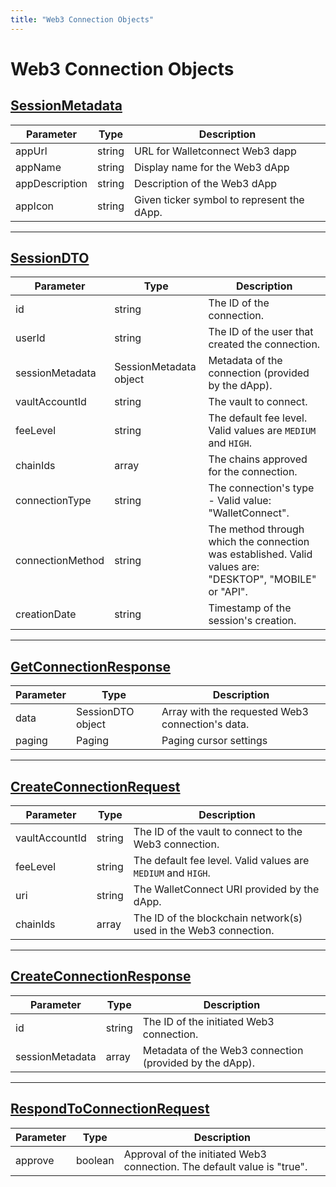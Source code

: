 ```yaml
---
title: "Web3 Connection Objects"
---
```

  
  # Web3 Connection Objects

## [SessionMetadata](#sessionmetadata)

| Parameter | Type | Description |
| --- | --- | --- |
| appUrl | string | URL for Walletconnect Web3 dapp |
| appName | string | Display name for the Web3 dApp |
| appDescription | string | Description of the Web3 dApp |
| appIcon | string | Given ticker symbol to represent the dApp. |

* * *

## [SessionDTO](#sessiondto)

| Parameter | Type | Description |
| --- | --- | --- |
| id | string | The ID of the connection. |
| userId | string | The ID of the user that created the connection. |
| sessionMetadata | SessionMetadata object | Metadata of the connection (provided by the dApp). |
| vaultAccountId | string | The vault to connect. |
| feeLevel | string | The default fee level. Valid values are `MEDIUM` and `HIGH`. |
| chainIds | array | The chains approved for the connection. |
| connectionType | string | The connection's type - Valid value: "WalletConnect". |
| connectionMethod | string | The method through which the connection was established. Valid values are: "DESKTOP", "MOBILE" or "API". |
| creationDate | string | Timestamp of the session's creation. |

* * *

## [GetConnectionResponse](#getconnectionresponse)

| Parameter | Type | Description |
| --- | --- | --- |
| data | SessionDTO object | Array with the requested Web3 connection's data. |
| paging | Paging | Paging cursor settings |

* * *

## [CreateConnectionRequest](#createconnectionrequest)

| Parameter | Type | Description |
| --- | --- | --- |
| vaultAccountId | string | The ID of the vault to connect to the Web3 connection. |
| feeLevel | string | The default fee level. Valid values are `MEDIUM` and `HIGH`. |
| uri | string | The WalletConnect URI provided by the dApp. |
| chainIds | array | The ID of the blockchain network(s) used in the Web3 connection. |

* * *

## [CreateConnectionResponse](#createconnectionresponse)

| Parameter | Type | Description |
| --- | --- | --- |
| id | string | The ID of the initiated Web3 connection. |
| sessionMetadata | array | Metadata of the Web3 connection (provided by the dApp). |

* * *

## [RespondToConnectionRequest](#respondtoconnectionrequest)

| Parameter | Type | Description |
| --- | --- | --- |
| approve | boolean | Approval of the initiated Web3 connection. The default value is "true". |
